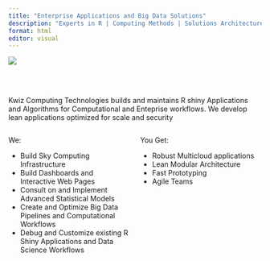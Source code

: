 ```yaml
---
title: "Enterprise Applications and Big Data Solutions"
description: "Experts in R | Computing Methods | Solutions Architecture"
format: html
editor: visual
---
```


<!-- Sendinblue Conversations {literal} -->
<script>
    (function(d, w, c) {
        w.SibConversationsID = '643fda89e758061ca338bf4f';
        w[c] = w[c] || function() {
            (w[c].q = w[c].q || []).push(arguments);
        };
        var s = d.createElement('script');
        s.async = true;
        s.src = 'https://conversations-widget.sendinblue.com/sib-conversations.js';
        if (d.head) d.head.appendChild(s);
    })(document, window, 'SibConversations');
</script>
<!-- /Sendinblue Conversations {/literal} -->

::: rows
::: row

![](images/Kwiz%20White%20logo%202400x1800-3-4.jpg)

<br> </br1> <br> </br1>

Kwiz Computing Technologies builds and maintains R shiny Applications and Algorithms for Computational and Enteprise workflows. We develop lean applications optimized for scale and security
:::

::: row
:::

::: row
::: columns
::: {.column width="50%"}
We:

<div>

<ul class="a">

<li>Build Sky Computing Infrastructure</li>

<li>Build Dashboards and Interactive Web Pages</li>

<li>Consult on and Implement Advanced Statistical Models</li>

<li>Create and Optimize Big Data Pipelines and Computational Workflows</li>

<li>Debug and Customize existing R Shiny Applications and Data Science Workflows</li>

</ul>

</div>
:::

::: {.column width="50%"}
You Get:

<div>

<ul class="a">

<li>Robust Multicloud applications</li>

<li>Lean Modular Architecture</li>

<li>Fast Prototyping</li>

<li>Agile Teams</li>

</ul>

</div>
:::
:::
:::
:::
